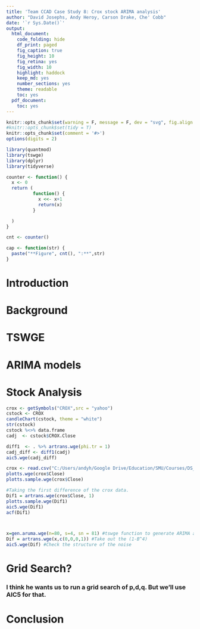 ```yaml
---
title: 'Team CCAD Case Study 8: Crox stock ARIMA analysis'
author: "David Josephs, Andy Heroy, Carson Drake, Che' Cobb"
date: '`r Sys.Date()`'
output:
  html_document:
    code_folding: hide
    df_print: paged
    fig_caption: true
    fig_height: 10
    fig_retina: yes
    fig_width: 10
    highlight: haddock
    keep_md: yes
    number_sections: yes
    theme: readable
    toc: yes
  pdf_document:
    toc: yes
---
```



```r
knitr::opts_chunk$set(warning = F, message = F, dev = "svg", fig.align = "center")
#knitr::opts_chunk$set(tidy = T)
knitr::opts_chunk$set(comment = '#>')
options(digits = 2)

```

```r
library(quantmod)
library(tswge)
library(dplyr)
library(tidyverse)

counter <- function() {
  x <- 0
  return (
          function() {
            x <<- x+1
            return(x)
          }

  )
}

cnt <- counter()

cap <- function(str) {
  paste("**Figure", cnt(), ":**",str)
}
```

# Introduction

# Background

# TSWGE

# ARIMA models

# Stock Analysis


```r

crox <- getSymbols("CROX",src = "yahoo")
cstock <- CROX
candleChart(cstock, theme = "white")
str(cstock)
cstock %<>% data.frame
cadj  <- cstock$CROX.Close

diff1  <- . %>% artrans.wge(phi.tr = 1)
cadj_diff <- diff1(cadj)
aic5.wge(cadj_diff)


```



```r

crox <- read.csv("C:/Users/andyh/Google Drive/Education/SMU/Courses/DS_6373_Time_Series/Unit6/crox.csv", header = TRUE) 
plotts.wge(crox$Close)
plotts.sample.wge(crox$Close)

#Taking the first difference of the crox data.
Dif1 = artrans.wge(crox$Close, 1)
plotts.sample.wge(Dif1)
aic5.wge(Dif1)
acf(Dif1)



x=gen.aruma.wge(n=80, s=4, sn = 81) #tswge function to generate ARIMA and Seasonal Models
Dif = artrans.wge(x,c(0,0,0,1)) #Take out the (1-B^4)
aic5.wge(Dif) #Check the structure of the noise

```

# Grid Search?  
### I think he wants us to run a grid search of p,d,q.  But we'll use AIC5 for that. 


# Conclusion
